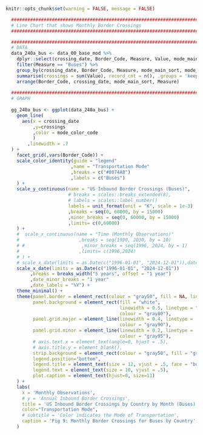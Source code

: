 ``` r
knitr::opts_chunk$set(warning = FALSE, message = FALSE) 

  ##########################################################################################################################################
  # Line Chart that shows Monthly Border Crossings
  ##########################################################################################################################################

  ##########################################################################################################################################
  # DATA 
  data_240a_bus <- data_00_base_mod %>%
    dplyr::select(crossing_date, Border_Code, Measure, Value, mode_main_sort, mode_color_code) %>%
    filter(Measure == "Buses") %>%
    group_by(crossing_date, Border_Code, Measure, mode_main_sort, mode_color_code) %>%
    summarise(crossings = sum(Value), record_cnt = n(), .groups = 'keep') %>%
    arrange(Border_Code, crossing_date, mode_main_sort, Measure) 
  
  ##########################################################################################################################################
  # GRAPH
  
  gg_240a_bus <- ggplot(data_240a_bus) + 
    geom_line(
      aes(x = crossing_date
          ,y=crossings
          ,color = mode_color_code
          )
        ,linewidth = .7
  ) +
    facet_grid(,vars(Border_Code)) +
    scale_color_identity(guide = "legend"
                        ,name = "Transportation Mode"
                        ,breaks = c("#8074A8")
                        ,labels = c("Buses")
    ) +
    scale_y_continuous(name = "US Inbound Border Crossings (Buses)",
                       # breaks = scales::breaks_extended(8),
                       # labels = scales::label_number()  
                       labels = unit_format(unit = "K", scale = 1e-3)
                       ,breaks = seq(0, 60000, by = 15000)
                       ,minor_breaks = seq(0, 60000, by = 15000)
                       ,limits= c(0,60000) 
    ) +
    #  scale_x_continuous(name = "Time (Monthly Observations)"
    #                      ,breaks = seq(1990, 2030, by = 10)
    # #                     ,minor_breaks = seq(1996, 2024, by = 1)
    #                      ,limits= c(1996,2024)
    # ) +
    # scale_x_date(limits = as.Date(c("1996-01-01", "2024-12-01")),date_breaks = "5 years", date_minor_breaks = "1 year", , date_labels = "%Y", offset = 1) +
    scale_x_date(limits = as.Date(c("1996-01-01", "2024-12-01"))
         ,breaks = breaks_width("5 years", offset = "1 year")
         ,date_minor_breaks = "1 year"
         ,date_labels = "%Y") +
    theme_minimal() +
    theme(panel.border = element_rect(colour = "gray50", fill = NA, linewidth = .2),
          panel.background = element_rect(fill = "white",
                                          linewidth = 0.5, linetype = "solid",
                                          colour = "gray80"),
          panel.grid.major = element_line(linewidth = 0.4, linetype = 'solid',
                                          colour = "gray90"),
          panel.grid.minor = element_line(linewidth = 0.2, linetype = 'solid',
                                          colour = "gray95"),
          # axis.text.x = element_text(angle=0, hjust = .5),
          # axis.title.y = element_blank(),
          strip.background = element_rect(colour = "gray50", fill = "gray90"),
          legend.position="bottom",
          legend.title = element_text(size = 12, vjust = .5, face = "bold"),
          legend.text = element_text(size = 10, vjust = .5),
          plot.caption = element_text(hjust=0, size=11)
    ) +
    labs(
      x = 'Monthly Observations',
      # y = 'Annual Inbound Border Crossings',
      title = 'US Inbound Border Crossings by Country by Month (Buses)',
      color="Transportation Mode",
      # subtitle = 'Color indicates the Mode of Transportation',
      caption = 'Fig 9: Monthly Border Crossings for Buses by Country'
    )
```